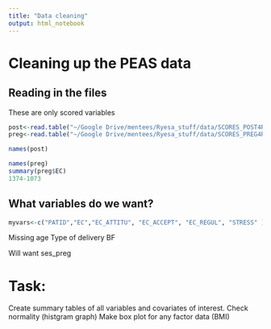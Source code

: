 ```yaml
---
title: "Data cleaning"
output: html_notebook
---
```


# Cleaning up the PEAS data

## Reading in the files
These are only scored variables
```r
post<-read.table("~/Google Drive/mentees/Ryesa_stuff/data/SCORES_POST4Ryesa.csv", header=TRUE,sep=",")
preg<-read.table("~/Google Drive/mentees/Ryesa_stuff/data/SCORES_PREG4Ryesa.csv", header=TRUE, sep=",")
```

```r
names(post)
```
```r
names(preg)
summary(preg$EC)
1374-1073
```

## What variables do we want?
```r
myvars<-c("PATID","EC","EC_ATTITU", "EC_ACCEPT", "EC_REGUL", "STRESS" )
```

Missing age 
Type of delivery
BF 

Will want ses_preg


# Task:
Create summary tables of all variables and covariates of interest.
Check normality (histgram graph)
Make box plot for any factor data (BMI)